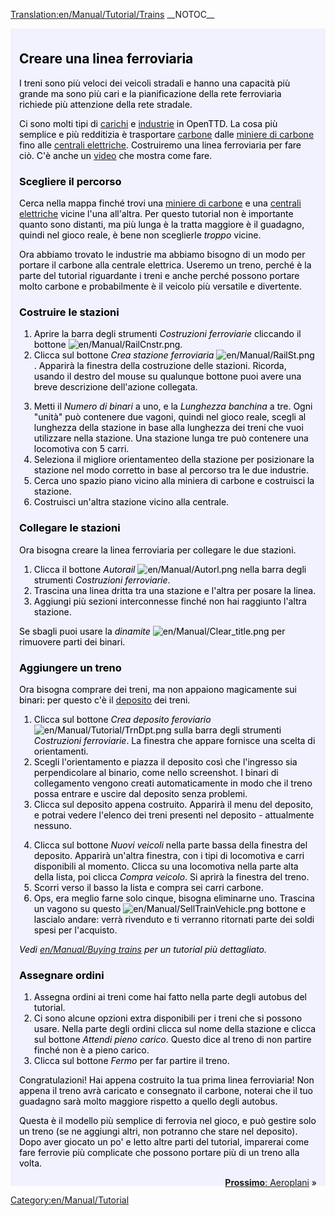 [[Translation:en/Manual/Tutorial/Trains]]
{{it/Manual/Traduzione|en/Manual/Tutorial/Main Page|85}}
__NOTOC__
{{en/Manual/Tutorial/Tabs|5|3
|it/Manual/Tutorial/Tutorial|1. Inizio<!--
-->|it/Manual/Tutorial/Autobus|2. Autobus<!--
-->|it/Manual/Tutorial/Treni|3. Treni<!--
-->|it/Manual/Tutorial/Aeroplani|4. Aeroplani<!--
-->|it/Manual/Tutorial/Conclusioni|5. Conclusioni}}
<div style="padding:.5em 1em 1em 1em; border-top:none; background-color:#f1f2fe; color:#000;">
{{it/Manual/Tutorial}}
==Creare una linea ferroviaria==
I treni sono più veloci dei veicoli stradali e hanno una capacità più grande ma sono più cari e la pianificazione della rete ferroviaria richiede più attenzione della rete stradale.

Ci sono molti tipi di [[en/Manual/Cargo|carichi]] e [[en/Manual/Industries|industrie]]  in OpenTTD. La cosa più semplice e più redditizia è trasportare [[en/Manual/Base Set/Cargos/Coal|carbone]] dalle [[en/Manual/Base Set/Industries/Coal Mine|miniere di carbone]] fino alle [[en/Manual/Base Set/Industries/Power Station|centrali elettriche]]. Costruiremo una linea ferroviaria per fare ciò. C'è anche un [http://www.cs.helsinki.fi/u/ihonkone/ottd_tut.ogg video] che mostra come fare.

===Scegliere il percorso===
Cerca nella mappa finché trovi una [[en/Manual/Base Set/Industries/Coal Mine|miniere di carbone]] e una [[en/Manual/Base Set/Industries/Power Station|centrali elettriche]] vicine l'una all'altra. Per questo tutorial non è importante quanto sono distanti, ma più lunga è la tratta maggiore è il guadagno, quindi nel gioco reale, è bene non sceglierle ''troppo'' vicine.
{{en/Manual/Phototable|[[File:en/Manual/Tutorial/Tutorial1.png|400px]]|Miniera di carbone vicino a una centrale elettrica.|none}}

Ora abbiamo trovato le industrie ma abbiamo bisogno di un modo per portare il carbone alla centrale elettrica. Useremo un treno, perché è la parte del tutorial riguardante i treni e anche perché possono portare molto carbone e probabilmente è il veicolo più versatile e divertente. 

===Costruire le stazioni ===
{{en/Manual/Phototable|[[File:en/Manual/Railroad Construction.png]]|Railway Construction toolbar.|none|6=:}}
#Aprire la barra degli strumenti ''Costruzioni ferroviarie'' cliccando il bottone [[File:en/Manual/RailCnstr.png]].
#Clicca sul bottone ''Crea stazione ferroviaria'' [[File:en/Manual/RailSt.png]]. Apparirà la finestra della costruzione delle stazioni. Ricorda, usando il destro del mouse su qualunque bottone puoi avere una breve descrizione dell'azione collegata.
{{en/Manual/Phototable|[[File:en/Manual/Stationgui.png]]|Train station selection window.|none|6=:}}
<ol start="3">
<li>Metti il ''Numero di binari'' a uno, e la ''Lunghezza banchina'' a tre. Ogni "unità" può contenere due vagoni, quindi nel gioco reale, scegli al lunghezza della stazione in base alla lunghezza dei treni che vuoi utilizzare nella stazione. Una stazione lunga tre può contenere una locomotiva con 5 carri.
<li>Seleziona il migliore orientamenteo della stazione per posizionare la stazione nel modo corretto in base al percorso tra le due industrie.
<li>Cerca uno spazio piano vicino alla miniera di carbone e costruisci la stazione. 
<li>Costruisci un'altra stazione vicino alla centrale.
</ol>
{{en/Manual/Phototable|[[File:en/Manual/Tutorial/Tutorial2.png|400px]]|Your stations next to industries.|none|6=:}}

===Collegare le stazioni===
Ora bisogna creare la linea ferroviaria per collegare le due stazioni. 

#Clicca il bottone ''Autorail'' [[File:en/Manual/Autorl.png]] nella barra degli strumenti ''Costruzioni ferroviarie''.
#Trascina una linea dritta tra una stazione e l'altra per posare la linea.  
#Aggiungi più sezioni interconnesse finché non hai raggiunto l'altra stazione.
{{en/Manual/Phototable|[[File:en/Manual/Tutorial/Tutorial3.png|400px]]|Connected stations.|none|6=:}}

Se sbagli puoi usare la ''dinamite'' [[File:en/Manual/Clear title.png]] per rimuovere parti dei binari.

===Aggiungere un treno===
Ora bisogna comprare dei treni, ma non appaiono magicamente sui binari: per questo c'è il [[en/Manual/Depots|deposito]] dei treni.

#Clicca sul bottone ''Crea deposito feroviario'' [[File:en/Manual/Tutorial/TrnDpt.png]] sulla barra degli strumenti ''Costruzioni ferroviarie''. La finestra che appare fornisce una scelta di orientamenti. 
#Scegli l'orientamento e piazza il deposito così che l'ingresso sia perpendicolare al binario, come nello screenshot. I binari di collegamento vengono creati automaticamente in modo che il treno possa entrare e uscire dal deposito senza problemi.
#Clicca sul deposito appena costruito. Apparirà il menu del deposito, e potrai vedere l'elenco dei treni presenti nel deposito - attualmente nessuno.
{{en/Manual/Phototable|[[File:en/Manual/Tutorial/Tutorial4.png|400px]]|The depot window|none|6=:}}
<ol start="4">
<li>Clicca sul bottone ''Nuovi veicoli'' nella parte bassa della finestra del deposito. Apparirà un'altra finestra, con i tipi di locomotiva e carri disponibili al momento. Clicca su una locomotiva nella parte alta della lista, poi clicca ''Compra veicolo''. Si aprirà la finestra del treno.
<li>Scorri verso il basso la lista e compra sei carri carbone.  
<li>Ops, era meglio farne solo cinque, bisogna eliminarne uno. Trascina un vagono su questo [[File:en/Manual/SellTrainVehicle.png]] bottone e lascialo andare: verrà rivenduto e ti verranno ritornati parte dei soldi spesi per l'acquisto.
</ol>
''Vedi [[en/Manual/Buying trains]] per un tutorial più dettagliato.''

===Assegnare ordini===
#Assegna ordini ai treni come hai fatto nella parte degli autobus del tutorial.
#Ci sono alcune opzioni extra disponibili per i treni che si possono usare. Nella parte degli ordini clicca sul nome della stazione e clicca sul bottone ''Attendi pieno carico''. Questo dice al treno di non partire finché non è a pieno carico.
#Clicca sul bottone ''Fermo'' per far partire il treno.

Congratulazioni! Hai appena costruito la tua prima linea ferroviaria! Non appena il treno avrà caricato e consegnato il carbone, noterai che il tuo guadagno sarà molto maggiore rispetto a quello degli autobus.

Questa è il modello più semplice di ferrovia nel gioco, e può gestire solo un treno (se ne aggiungi altri, non potranno che stare nel deposito). Dopo aver giocato un po' e letto altre parti del tutorial, imparerai come fare ferrovie più complicate che possono portare più di un treno alla volta.

<span style="float: right">[[it/Manual/Tutorial/Aeroplani|'''Prossimo''': Aeroplani]] &raquo;</span>
</div>
[[Category:en/Manual/Tutorial]]